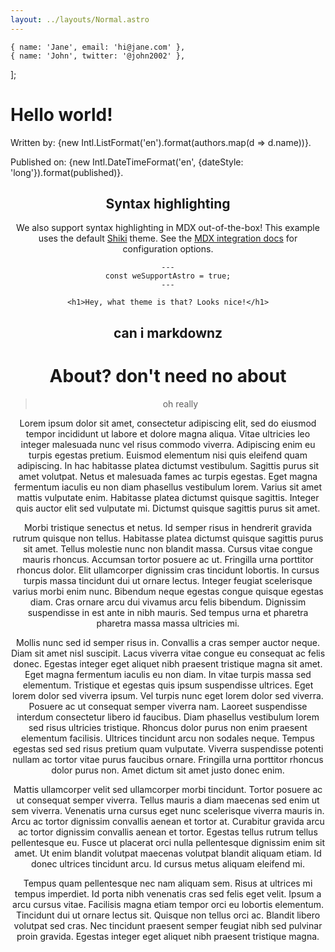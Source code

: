 ```yaml
---
layout: ../layouts/Normal.astro
---
```


	{ name: 'Jane', email: 'hi@jane.com' },
	{ name: 'John', twitter: '@john2002' },
];

# Hello world!

Written by: {new Intl.ListFormat('en').format(authors.map(d => d.name))}.

Published on: {new Intl.DateTimeFormat('en', {dateStyle: 'long'}).format(published)}.

<Header />

## Syntax highlighting

We also support syntax highlighting in MDX out-of-the-box! This example uses the default [Shiki](https://shiki.style) theme. See the [MDX integration docs](https://docs.astro.build/en/guides/integrations-guide/mdx/#syntax-highlighting) for configuration options.

```astro
---
const weSupportAstro = true;
---

<h1>Hey, what theme is that? Looks nice!</h1>
```

## can i markdownz

<h1>About? don't need no about</h1>

> oh really

<p>
	Lorem ipsum dolor sit amet, consectetur adipiscing elit, sed do eiusmod tempor incididunt ut labore et
	dolore magna aliqua. Vitae ultricies leo integer malesuada nunc vel risus commodo viverra. Adipiscing enim
	eu turpis egestas pretium. Euismod elementum nisi quis eleifend quam adipiscing. In hac habitasse platea
	dictumst vestibulum. Sagittis purus sit amet volutpat. Netus et malesuada fames ac turpis egestas. Eget
	magna fermentum iaculis eu non diam phasellus vestibulum lorem. Varius sit amet mattis vulputate enim.
	Habitasse platea dictumst quisque sagittis. Integer quis auctor elit sed vulputate mi. Dictumst quisque
	sagittis purus sit amet.
</p>

<p>
	Morbi tristique senectus et netus. Id semper risus in hendrerit gravida rutrum quisque non tellus.
	Habitasse platea dictumst quisque sagittis purus sit amet. Tellus molestie nunc non blandit massa. Cursus
	vitae congue mauris rhoncus. Accumsan tortor posuere ac ut. Fringilla urna porttitor rhoncus dolor. Elit
	ullamcorper dignissim cras tincidunt lobortis. In cursus turpis massa tincidunt dui ut ornare lectus.
	Integer feugiat scelerisque varius morbi enim nunc. Bibendum neque egestas congue quisque egestas diam.
	Cras ornare arcu dui vivamus arcu felis bibendum. Dignissim suspendisse in est ante in nibh mauris. Sed
	tempus urna et pharetra pharetra massa massa ultricies mi.
</p>

<p>
	Mollis nunc sed id semper risus in. Convallis a cras semper auctor neque. Diam sit amet nisl suscipit.
	Lacus viverra vitae congue eu consequat ac felis donec. Egestas integer eget aliquet nibh praesent
	tristique magna sit amet. Eget magna fermentum iaculis eu non diam. In vitae turpis massa sed elementum.
	Tristique et egestas quis ipsum suspendisse ultrices. Eget lorem dolor sed viverra ipsum. Vel turpis nunc
	eget lorem dolor sed viverra. Posuere ac ut consequat semper viverra nam. Laoreet suspendisse interdum
	consectetur libero id faucibus. Diam phasellus vestibulum lorem sed risus ultricies tristique. Rhoncus
	dolor purus non enim praesent elementum facilisis. Ultrices tincidunt arcu non sodales neque. Tempus
	egestas sed sed risus pretium quam vulputate. Viverra suspendisse potenti nullam ac tortor vitae purus
	faucibus ornare. Fringilla urna porttitor rhoncus dolor purus non. Amet dictum sit amet justo donec enim.
</p>

<p>
	Mattis ullamcorper velit sed ullamcorper morbi tincidunt. Tortor posuere ac ut consequat semper viverra.
	Tellus mauris a diam maecenas sed enim ut sem viverra. Venenatis urna cursus eget nunc scelerisque viverra
	mauris in. Arcu ac tortor dignissim convallis aenean et tortor at. Curabitur gravida arcu ac tortor
	dignissim convallis aenean et tortor. Egestas tellus rutrum tellus pellentesque eu. Fusce ut placerat orci
	nulla pellentesque dignissim enim sit amet. Ut enim blandit volutpat maecenas volutpat blandit aliquam
	etiam. Id donec ultrices tincidunt arcu. Id cursus metus aliquam eleifend mi.
</p>

<p>
	Tempus quam pellentesque nec nam aliquam sem. Risus at ultrices mi tempus imperdiet. Id porta nibh
	venenatis cras sed felis eget velit. Ipsum a arcu cursus vitae. Facilisis magna etiam tempor orci eu
	lobortis elementum. Tincidunt dui ut ornare lectus sit. Quisque non tellus orci ac. Blandit libero
	volutpat sed cras. Nec tincidunt praesent semper feugiat nibh sed pulvinar proin gravida. Egestas integer
	eget aliquet nibh praesent tristique magna.
</p>
